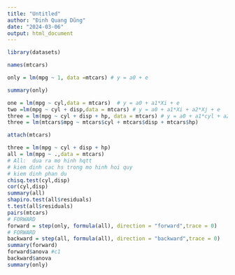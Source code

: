 ```yaml
---
title: "Untitled"
author: "Đinh Quang Dũng"
date: "2024-03-06"
output: html_document
---
```


```r

library(datasets)

names(mtcars)

only = lm(mpg ~ 1, data =mtcars) # y = a0 + e

summary(only)

one = lm(mpg ~ cyl,data = mtcars)  # y = a0 + a1*Xi + e
two =lm(mpg ~ cyl + disp,data = mtcars) # y = a0 + a1*Xi + a2*Xj + e
three = lm(mpg ~ cyl + disp + hp, data = mtcars) # y = a0 + a1*cyl + a2*disp + a3*hp
three = lm(mtcars$mpg ~ mtcars$cyl + mtcars$disp + mtcars$hp)

attach(mtcars)

three = lm(mpg ~ cyl + disp + hp)
all = lm(mpg ~ .,data = mtcars)
# All:  dua ra mo hinh hqtt
# kiem dinh cac hs trong mo hinh hoi quy 
# kiem dinh phan du
chisq.test(cyl,disp)
cor(cyl,disp)
summary(all)
shapiro.test(all$residuals)
t.test(all$residuals)
pairs(mtcars)
# FORWARD
forward = step(only, formula(all), direction = "forward",trace = 0)
# FORWARD
backward = step(all, formula(all), direction = "backward",trace = 0)
summary(forward)
forward$anova #c1
backward$anova
summary(only)







```
